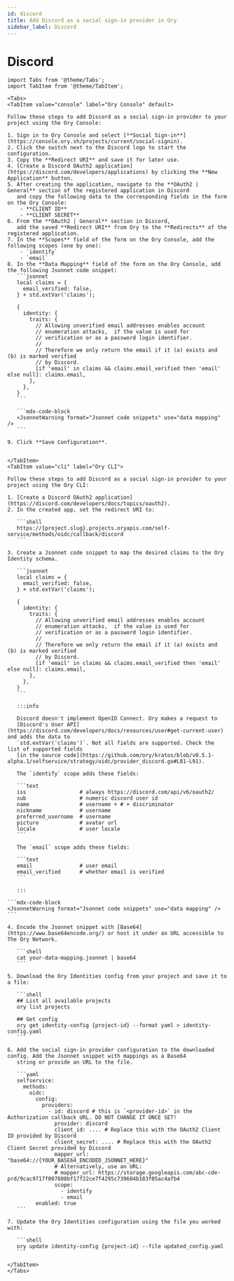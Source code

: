 ```yaml
---
id: discord
title: Add Discord as a social sign-in provider in Ory
sidebar_label: Discord
---
```



# Discord

````mdx-code-block
import Tabs from '@theme/Tabs';
import TabItem from '@theme/TabItem';

<Tabs>
<TabItem value="console" label="Ory Console" default>

Follow these steps to add Discord as a social sign-in provider to your project using the Ory Console:

1. Sign in to Ory Console and select [**Social Sign-in**](https://console.ory.sh/projects/current/social-signin).
2. Click the switch next to the Discord logo to start the configuration.
3. Copy the **Redirect URI** and save it for later use.
4. [Create a Discord OAuth2 application](https://discord.com/developers/applications) by clicking the **New Application** button.
5. After creating the application, navigate to the **OAuth2 | General** section of the registered application in Discord
   and copy the following data to the corresponding fields in the form on the Ory Console:
    - **CLIENT ID**
    - **CLIENT SECRET**
6. From the **OAuth2 | General** section in Discord,
   add the saved **Redirect URI** from Ory to the **Redirects** of the registered application.
7. In the **Scopes** field of the form on the Ory Console, add the following scopes (one by one):
    - `identify`
    - `email`
8. In the **Data Mapping** field of the form on the Ory Console, add the following Jsonnet code snippet:
   ```jsonnet
   local claims = {
     email_verified: false,
   } + std.extVar('claims');

   {
     identity: {
       traits: {
         // Allowing unverified email addresses enables account
         // enumeration attacks,  if the value is used for
         // verification or as a password login identifier.
         //
         // Therefore we only return the email if it (a) exists and (b) is marked verified
         // by Discord.
         [if 'email' in claims && claims.email_verified then 'email' else null]: claims.email,
       },
     },
   }
   ```

   ```mdx-code-block
   <JsonnetWarning format="Jsonnet code snippets" use="data mapping" />
   ```

9. Click **Save Configuration**.


</TabItem>
<TabItem value="cli" label="Ory CLI">

Follow these steps to add Discord as a social sign-in provider to your project using the Ory CLI:

1. [Create a Discord OAuth2 application](https://discord.com/developers/docs/topics/oauth2).
2. In the created app, set the redirect URI to:

   ```shell
   https://{project.slug}.projects.oryapis.com/self-service/methods/oidc/callback/discord
   ```

3. Create a Jsonnet code snippet to map the desired claims to the Ory Identity schema.

   ```jsonnet
   local claims = {
     email_verified: false,
   } + std.extVar('claims');

   {
     identity: {
       traits: {
         // Allowing unverified email addresses enables account
         // enumeration attacks,  if the value is used for
         // verification or as a password login identifier.
         //
         // Therefore we only return the email if it (a) exists and (b) is marked verified
         // by Discord.
         [if 'email' in claims && claims.email_verified then 'email' else null]: claims.email,
       },
     },
   }
   ```

   :::info

   Discord doesn't implement OpenID Connect. Ory makes a request to
   [Discord's User API](https://discord.com/developers/docs/resources/user#get-current-user) and adds the data to
   `std.extVar('claims')`. Not all fields are supported. Check the list of supported fields
   [in the source code](https://github.com/ory/kratos/blob/v0.5.1-alpha.1/selfservice/strategy/oidc/provider_discord.go#L81-L91).

   The `identify` scope adds these fields:

   ```text
   iss                 # always https://discord.com/api/v6/oauth2/
   sub                 # numeric discord user id
   name                # username + # + discriminator
   nickname            # username
   preferred_username  # username
   picture             # avatar url
   locale              # user locale
   ```

   The `email` scope adds these fields:

   ```text
   email               # user email
   email_verified      # whether email is verified
   ```

   :::

```mdx-code-block
<JsonnetWarning format="Jsonnet code snippets" use="data mapping" />
```

4. Encode the Jsonnet snippet with [Base64](https://www.base64encode.org/) or host it under an URL accessible to The Ory Network.

   ```shell
   cat your-data-mapping.jsonnet | base64
   ```

5. Download the Ory Identities config from your project and save it to a file:

   ```shell
   ## List all available projects
   ory list projects

   ## Get config
   ory get identity-config {project-id} --format yaml > identity-config.yaml
   ```

6. Add the social sign-in provider configuration to the downloaded config. Add the Jsonnet snippet with mappings as a Base64
   string or provide an URL to the file.

   ```yaml
   selfservice:
     methods:
       oidc:
         config:
           providers:
             - id: discord # this is `<provider-id>` in the Authorization callback URL. DO NOT CHANGE IT ONCE SET!
               provider: discord
               client_id: .... # Replace this with the OAuth2 Client ID provided by Discord
               client_secret: .... # Replace this with the OAuth2 Client Secret provided by Discord
               mapper_url: "base64://{YOUR_BASE64_ENCODED_JSONNET_HERE}"
               # Alternatively, use an URL:
               # mapper_url: https://storage.googleapis.com/abc-cde-prd/9cac9717f007808bf17f22ce7f4295c739604b183f05ac4afb4
               scope:
                 - identify
                 - email
         enabled: true
   ```

7. Update the Ory Identities configuration using the file you worked with:

   ```shell
   ory update identity-config {project-id} --file updated_config.yaml
   ```

</TabItem>
</Tabs>
````
